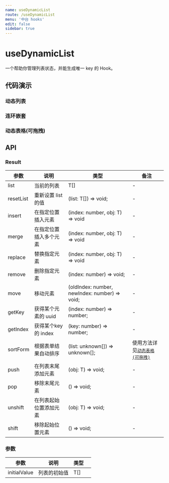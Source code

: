 ```yaml
---
name: useDynamicList
route: /useDynamicList
menu: '中台 hooks'
edit: false
sidebar: true
---
```







# useDynamicList

一个帮助你管理列表状态，并能生成唯一 key 的 Hook。

## 代码演示

### 动态列表

<JackBox tsCode={Demo1Tsx} jsCode={Demo1Jsx} demoName='动态列表' description='可增删的不定条数表单'>
  <Demo1 />
</JackBox>

### 连环嵌套

<JackBox tsCode={Demo2Tsx} jsCode={Demo2Jsx} demoName='嵌套表单' description='动态表单内部嵌套动态表单'>
  <Demo2 />
</JackBox>

### 动态表格(可拖拽)

<JackBox tsCode={Demo3Tsx} jsCode={Demo3Jsx} demoName='动态表格(可拖拽)' description='使用 antd table 构建动态表格'>
  <Demo3 />
</JackBox>

## API

### Result

| 参数         | 说明         | 类型                 |  备注            |
|--------------|--------------|----------------------|---------------|
| list      | 当前的列表 | T[]              | - |
| resetList  | 重新设置 list 的值     | (list: T[]) => void;          | - |
| insert        | 在指定位置插入元素 | (index: number, obj: T) => void                | - |
| merge         | 在指定位置插入多个元素 | (index: number, obj: T) => void | - |
| replace          | 替换指定元素         | (index: number, obj: T) => void          | - |
| remove   | 删除指定元素     | (index: number) => void;          | - |
| move | 移动元素     | (oldIndex: number, newIndex: number) => void;          | - |
| getKey  | 获得某个元素的 uuid     | (index: number) => number;           | - |
| getIndex  | 获得某个key的 index     | (key: number) => number;           | - |
| sortForm  | 根据表单结果自动排序     | (list: unknown[]) => unknown[];           | 使用方法详见[`动态表格(可拖拽)`](#动态表格可拖拽) |
| push  | 在列表末尾添加元素     | (obj: T) => void;          | - |
| pop  | 移除末尾元素     | () => void;          | - |
| unshift  | 在列表起始位置添加元素    | (obj: T) => void;          | - |
| shift  | 移除起始位置元素     | () => void;          | - |

### 参数

| 参数         | 说明         | 类型                 |   |
|--------------|--------------|----------------------|---|
| initialValue      | 列表的初始值 | T[]              |   |